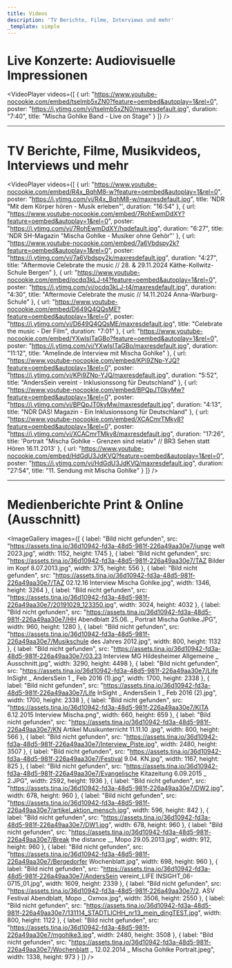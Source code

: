 ```yaml
---
title: Videos
description: 'TV Berichte, Filme, Interviews und mehr'
_template: simple
---
```


# Live Konzerte: Audiovisuelle Impressionen

<VideoPlayer
  videos={[
    {
      url: "https://www.youtube-nocookie.com/embed/tselmb5xZN0?feature=oembed&autoplay=1&rel=0",
      poster: "https://i.ytimg.com/vi/tselmb5xZN0/maxresdefault.jpg",
      duration: "7:40",
      title: "Mischa Gohlke Band - Live on Stage"
    }
  ]}
/>

***

# TV Berichte, Filme, Musikvideos, Interviews und mehr

<VideoPlayer
  videos={[
    {
      url: "https://www.youtube-nocookie.com/embed/R4x_BqhM8-w?feature=oembed&autoplay=1&rel=0",
      poster: "https://i.ytimg.com/vi/R4x_BqhM8-w/maxresdefault.jpg",
      title: 'NDR "Mit dem Körper hören - Musik erleben"',
      duration: "16:54"
    },
    {
      url: "https://www.youtube-nocookie.com/embed/7RohEwmDdXY?feature=oembed&autoplay=1&rel=0",
      poster: "https://i.ytimg.com/vi/7RohEwmDdXY/hqdefault.jpg",
      duration: "6:27",
      title: 'NDR SH-Magazin "Mischa Gohlke - Musiker ohne Gehör"'
    },
    {
      url: "https://www.youtube-nocookie.com/embed/7a6Vbdspy2k?feature=oembed&autoplay=1&rel=0",
      poster: "https://i.ytimg.com/vi/7a6Vbdspy2k/maxresdefault.jpg",
      duration: "4:27",
      title:
        "Aftermovie Celebrate the music // 28.  & 29.11.2024 Käthe-Kollwitz-Schule Bergen"
    },
    {
      url: "https://www.youtube-nocookie.com/embed/ocdq3kLJ-t4?feature=oembed&autoplay=1&rel=0",
      poster: "https://i.ytimg.com/vi/ocdq3kLJ-t4/maxresdefault.jpg",
      duration: "4:30",
      title: "Aftermovie Celebrate the music // 14.11.2024 Anna-Warburg-Schule"
    },
    {
      url: "https://www.youtube-nocookie.com/embed/D649Q4QQsME?feature=oembed&autoplay=1&rel=0",
      poster: "https://i.ytimg.com/vi/D649Q4QQsME/maxresdefault.jpg",
      title: "Celebrate the music - Der Film",
      duration: "7:01"
    },
    {
      url: "https://www.youtube-nocookie.com/embed/YXwlsITaGBo?feature=oembed&autoplay=1&rel=0",
      poster: "https://i.ytimg.com/vi/YXwlsITaGBo/maxresdefault.jpg",
      duration: "11:12",
      title: "Amelinde.de Interview mit Mischa Gohlke"
    },
    {
      url: "https://www.youtube-nocookie.com/embed/KPi9ZNp-YJQ?feature=oembed&autoplay=1&rel=0",
      poster: "https://i.ytimg.com/vi/KPi9ZNp-YJQ/maxresdefault.jpg",
      duration: "5:52",
      title: "AndersSein vereint - Inklusionssong für Deutschland"
    },
    {
      url: "https://www.youtube-nocookie.com/embed/BPQpJT0kyMw?feature=oembed&autoplay=1&rel=0",
      poster: "https://i.ytimg.com/vi/BPQpJT0kyMw/maxresdefault.jpg",
      duration: "4:13",
      title: "NDR DAS! Magazin - Ein Inklusionssong für Deutschland"
    },
    {
      url: "https://www.youtube-nocookie.com/embed/XCACmrTMky8?feature=oembed&autoplay=1&rel=0",
      poster: "https://i.ytimg.com/vi/XCACmrTMky8/maxresdefault.jpg",
      duration: "17:26",
      title:
        'Portrait "Mischa Gohlke - Grenzen sind relativ" // BR3 Sehen statt Hören 16.11.2013'
    },
    {
      url: "https://www.youtube-nocookie.com/embed/HdGdU3JdKVQ?feature=oembed&autoplay=1&rel=0",
      poster: "https://i.ytimg.com/vi/HdGdU3JdKVQ/maxresdefault.jpg",
      duration: "27:54",
      title: "11. Sendung mit Mischa Gohlke"
    }
  ]}
/>

***

# Medienberichte Print & Online (Ausschnitt)

<ImageGallery
  images={[
    {
      label: "Bild nicht gefunden",
      src: "https://assets.tina.io/36d10942-fd3a-48d5-981f-226a49aa30e7/junge welt 2023.jpg",
      width: 1152,
      height: 1745
    },
    {
      label: "Bild nicht gefunden",
      src: "https://assets.tina.io/36d10942-fd3a-48d5-981f-226a49aa30e7/TAZ Bilder im Kopf 8.07.2013.jpg",
      width: 375,
      height: 556
    },
    {
      label: "Bild nicht gefunden",
      src: "https://assets.tina.io/36d10942-fd3a-48d5-981f-226a49aa30e7/TAZ 02.12.16 Interview Mischa Gohlke.jpg",
      width: 1346,
      height: 3264
    },
    {
      label: "Bild nicht gefunden",
      src: "https://assets.tina.io/36d10942-fd3a-48d5-981f-226a49aa30e7/20191029_123350.jpg",
      width: 3024,
      height: 4032
    },
    {
      label: "Bild nicht gefunden",
      src: "https://assets.tina.io/36d10942-fd3a-48d5-981f-226a49aa30e7/HH Abendblatt 25.06. _ Portrait Mischa Gohlke.JPG",
      width: 960,
      height: 1280
    },
    {
      label: "Bild nicht gefunden",
      src: "https://assets.tina.io/36d10942-fd3a-48d5-981f-226a49aa30e7/Musikschule des Jahres 2012.jpg",
      width: 800,
      height: 1132
    },
    {
      label: "Bild nicht gefunden",
      src: "https://assets.tina.io/36d10942-fd3a-48d5-981f-226a49aa30e7/03.23 Interview MG Hildesheimer Allgemeine _ Ausschnitt.jpg",
      width: 3290,
      height: 4498
    },
    {
      label: "Bild nicht gefunden",
      src: "https://assets.tina.io/36d10942-fd3a-48d5-981f-226a49aa30e7/Life InSight _  AndersSein 1 _ Feb 2016 (1).jpg",
      width: 1700,
      height: 2338
    },
    {
      label: "Bild nicht gefunden",
      src: "https://assets.tina.io/36d10942-fd3a-48d5-981f-226a49aa30e7/Life InSight _  AndersSein 1 _ Feb 2016 (2).jpg",
      width: 1700,
      height: 2338
    },
    {
      label: "Bild nicht gefunden",
      src: "https://assets.tina.io/36d10942-fd3a-48d5-981f-226a49aa30e7/KITA 6.12.2015 Interview Mischa.png",
      width: 660,
      height: 659
    },
    {
      label: "Bild nicht gefunden",
      src: "https://assets.tina.io/36d10942-fd3a-48d5-981f-226a49aa30e7/KN Artikel Musikunterricht 11.11.10 .jpg",
      width: 800,
      height: 566
    },
    {
      label: "Bild nicht gefunden",
      src: "https://assets.tina.io/36d10942-fd3a-48d5-981f-226a49aa30e7/Interview_Piste.jpg",
      width: 2480,
      height: 3507
    },
    {
      label: "Bild nicht gefunden",
      src: "https://assets.tina.io/36d10942-fd3a-48d5-981f-226a49aa30e7/Festival 9.04. KN.jpg",
      width: 1167,
      height: 825
    },
    {
      label: "Bild nicht gefunden",
      src: "https://assets.tina.io/36d10942-fd3a-48d5-981f-226a49aa30e7/Evangelische Kitazeitung 6.09.2015 _ 2.JPG",
      width: 2592,
      height: 1936
    },
    {
      label: "Bild nicht gefunden",
      src: "https://assets.tina.io/36d10942-fd3a-48d5-981f-226a49aa30e7/DW2.jpg",
      width: 678,
      height: 960
    },
    {
      label: "Bild nicht gefunden",
      src: "https://assets.tina.io/36d10942-fd3a-48d5-981f-226a49aa30e7/artikel_aktion_mensch.jpg",
      width: 596,
      height: 842
    },
    {
      label: "Bild nicht gefunden",
      src: "https://assets.tina.io/36d10942-fd3a-48d5-981f-226a49aa30e7/DW1.jpg",
      width: 678,
      height: 960
    },
    {
      label: "Bild nicht gefunden",
      src: "https://assets.tina.io/36d10942-fd3a-48d5-981f-226a49aa30e7/Break the distance __ Mopo 29.05.2013.jpg",
      width: 912,
      height: 960
    },
    {
      label: "Bild nicht gefunden",
      src: "https://assets.tina.io/36d10942-fd3a-48d5-981f-226a49aa30e7/Bergedorfer Wochenblatt.jpg",
      width: 698,
      height: 960
    },
    {
      label: "Bild nicht gefunden",
      src: "https://assets.tina.io/36d10942-fd3a-48d5-981f-226a49aa30e7/AndersSein vereint_LIFE INSIGHT_06-0715_01.jpg",
      width: 1609,
      height: 2339
    },
    {
      label: "Bild nicht gefunden",
      src: "https://assets.tina.io/36d10942-fd3a-48d5-981f-226a49aa30e7/2. ASV Festival Abendblatt, Mopo _ Oxmox.jpg",
      width: 3506,
      height: 2550
    },
    {
      label: "Bild nicht gefunden",
      src: "https://assets.tina.io/36d10942-fd3a-48d5-981f-226a49aa30e7/131114_STADTLICHH_nr13_mein_dingTEST.jpg",
      width: 800,
      height: 1122
    },
    {
      label: "Bild nicht gefunden",
      src: "https://assets.tina.io/36d10942-fd3a-48d5-981f-226a49aa30e7/mgohlke3.jpg",
      width: 2480,
      height: 3508
    },
    {
      label: "Bild nicht gefunden",
      src: "https://assets.tina.io/36d10942-fd3a-48d5-981f-226a49aa30e7/Wochenblatt _ 12.02.2014 _ Mischa Gohlke Portrait.jpeg",
      width: 1338,
      height: 973
    }
  ]}
/>
